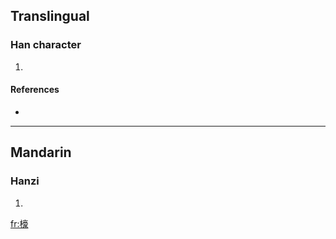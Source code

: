 ==Translingual==

===Han character===
{{Han char|rn=75|rad=木|as=14|sn=18|four=4093<sub>2</sub>|canj=木卜口人 (DYRO)}}

# {{defn|Han|sort=木14}}

====References====
* {{Han ref|kx=0558.460|dkj=15744|hdz=21310.040|uh=6ABA|ud=27322|bh=EFE2|bd=61410}}

----

==Mandarin==

===Hanzi===
{{cmn-hanzi|pin=[[gǎo]] ([[gao3]])|wg=kao<sup>3</sup>}}

# {{defn|Mandarin}}

[[fr:檺]]